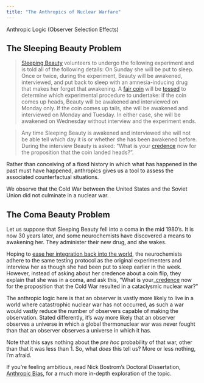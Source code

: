 ```yaml
---
title: "The Anthropics of Nuclear Warfare"
---
```


Anthropic Logic (Observer Selection Effects)

## The Sleeping Beauty Problem

> [Sleeping Beauty](https://en.wikipedia.org/wiki/Sleeping_Beauty "Sleeping Beauty") volunteers to undergo the following experiment and is told all of the following details: On Sunday she will be put to sleep. Once or twice, during the experiment, Beauty will be awakened, interviewed, and put back to sleep with an amnesia-inducing drug that makes her forget that awakening. A [fair coin](https://en.wikipedia.org/wiki/Fair_coin "Fair coin") will be [tossed](https://en.wikipedia.org/wiki/Coin_flipping "Coin flipping") to determine which experimental procedure to undertake: if the coin comes up heads, Beauty will be awakened and interviewed on Monday only. If the coin comes up tails, she will be awakened and interviewed on Monday and Tuesday. In either case, she will be awakened on Wednesday without interview and the experiment ends.

> Any time Sleeping Beauty is awakened and interviewed she will not be able tell which day it is or whether she has been awakened before. During the interview Beauty is asked: "What is your [credence](https://en.wikipedia.org/wiki/Credence_%28statistics%29 "Credence (statistics)") now for the proposition that the coin landed heads?".

Rather than conceiving of a fixed history in which what has happened in the past must have happened, anthropics gives us a tool to assess the associated counterfactual situations.

We observe that the Cold War between the United States and the Soviet Union did not culminate in a nuclear war.

## The Coma Beauty Problem

Let us suppose that Sleeping Beauty fell into a coma in the mid 1980's. It is now 30 years later, and some neurochemists have discovered a means to awakening her. They administer their new drug, and she wakes.

Hoping to [ease her integration back into the world](https://www.youtube.com/watch?v=plgniAt36YY), the neurochemists adhere to the same testing protocol as the original experimenters and interview her as though she had been put to sleep earlier in the week. However, instead of asking about her credence about a coin flip, they explain that she was in a coma, and ask this, "What is your_[credence](https://en.wikipedia.org/wiki/Credence_%2528statistics%2529 "Credence (statistics)") now for the proposition that the Cold War resulted in a cataclysmic nuclear war?"

The anthropic logic here is that an observer is vastly more likely to live in a world where catastrophic nuclear war has not occurred, as such a war would vastly reduce the number of observers capable of making the observation. Stated differently, it’s way more likely that an observer observes a universe in which a global thermonuclear war was never fought than that an observer observes a universe in which it has.

Note that this says nothing about the _pre hoc_ probability of that war, other than that it was less than 1\. So, what _does_ this tell us? More or less nothing, I’m afraid.

If you’re feeling ambitious, read Nick Bostrom’s Doctoral Dissertation, [Anthropic Bias](http://www.anthropic-principle.com/%3Fq%3Dbook/table_of_contents), for a much more in-depth exploration of the topic.
